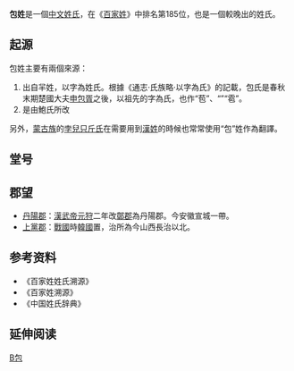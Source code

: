 {{姓氏
|姓氏=包
|拼音=Bāo
|中国大陆=Bao
|台湾=Pao
|香港=Pau
|澳门=Pao
|新加坡=
|马来西亚=Bao
|越南=Bao
|韩国=
|反切=
|同音字=
|堂号=
|郡望=[[上党郡|上党郡]]
}}

'''包姓'''是一個[[中文|中文]][[姓氏|姓氏]]，在《[[百家姓|百家姓]]》中排名第185位，也是一個較晚出的姓氏。

==起源==
包姓主要有兩個來源：
#出自羋姓，以字為姓氏。根據《通志·氏族略·以字為氏》的記載，包氏是春秋末期楚國大夫[[申包胥|申包胥]]之後，以祖先的字為氏，也作“苞”、“{{僻字|䢵|左包右阝}}”“雹”。
#是由鮑氏所改

另外，[[蒙古族|蒙古族]]的[[孛兒只斤氏|孛兒只斤氏]]在需要用到[[漢姓|漢姓]]的時候也常常使用“包”姓作為翻譯。

==堂号==

==郡望==
*[[丹陽郡|丹陽郡]]：[[漢武帝|漢武帝]][[元狩|元狩]]二年改[[鄣郡|鄣郡]]為丹陽郡。今安徽宣城一帶。
*[[上黨郡|上黨郡]]：[[戰國|戰國]]時[[韓國|韓國]]置，治所為今山西長治以北。

== 参考资料 ==
{{Reflist|2}}
*《百家姓姓氏溯源》
*《百家姓溯源》
*《中国姓氏辞典》

== 延伸阅读 ==
{{Wikisource further reading}}

[[Category:漢姓|B包]]